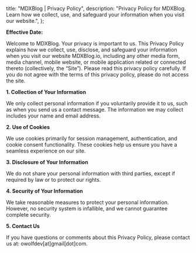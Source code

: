  title: "MDXBlog | Privacy Policy",
  description:
    "Privacy Policy for MDXBlog. Learn how we collect, use, and safeguard your information when you visit our website.",
};


**Effective Date:** <CurrentDate />

Welcome to MDXBlog. Your privacy is important to us. This Privacy Policy explains how we collect, use, disclose, and safeguard your information when you visit our website MDXBlog.io, including any other media form, media channel, mobile website, or mobile application related or connected thereto (collectively, the “Site”). Please read this privacy policy carefully. If you do not agree with the terms of this privacy policy, please do not access the site.

**1. Collection of Your Information**

We only collect personal information if you voluntarily provide it to us, such as when you send us a contact message. The information we may collect includes your name and email address.

**2. Use of Cookies**

We use cookies primarily for session management, authentication, and cookie consent functionality. These cookies help us ensure you have a seamless experience on our site.

**3. Disclosure of Your Information**

We do not share your personal information with third parties, except if required by law or to protect our rights.

**4. Security of Your Information**

We take reasonable measures to protect your personal information. However, no security system is infallible, and we cannot guarantee complete security.

**5. Contact Us**

If you have questions or comments about this Privacy Policy, please contact us at: owolfdev[at]gmail[dot]com.
